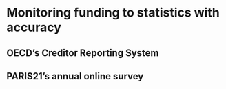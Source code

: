 #  Monitoring funding to statistics with accuracy

## OECD's Creditor Reporting System

## PARIS21's annual online survey

